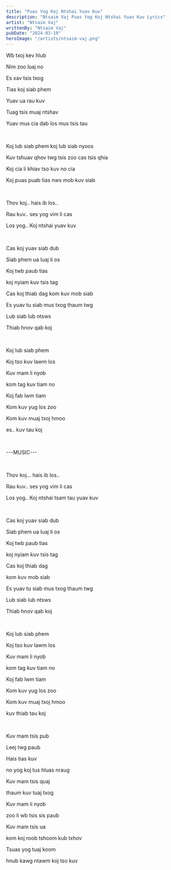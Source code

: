 ```yaml
---
title: "Puas Yog Koj Ntshai Yuav Kuv"
description: "Ntsaim Vaj Puas Yog Koj Ntshai Yuav Kuv Lyrics"
artist: "Ntsaim Vaj"
writtenBy: "Ntsaim Vaj"
pubDate: "2024-03-19"
heroImage: "/artists/ntsaim-vaj.png"
---
```


Wb txoj kev hlub

Nim zoo luaj no

Es xav tsis txog

Tias koj siab phem

Yuav ua rau kuv

Tuag tsis muaj ntshav

Yuav mus cia dab los mus tsis tau

<br />

Koj lub siab phem koj lub siab nyoos

Kuv tshuav qhov twg tsis zoo cas tsis qhia

Koj cia li khiav tso kuv no cia

Koj puas puab tias nws mob kuv siab

<br />

Thov koj.. hais ib los..

Rau kuv.. ses yog vim li cas

Los yog.. Koj ntshai yuav kuv

<br />

Cas koj yuav siab dub

Siab phem ua luaj li os

Koj twb paub tias

koj nyiam kuv tsis tag

Cas koj thiab dag kom kuv mob siab

Es yuav tu siab mus txog thaum twg

Lub siab lub ntsws

Thiab hnov qab koj

<br />

Koj lub siab phem

Koj tso kuv lawm los

Kuv mam li nyob

kom tag kuv tiam no

Koj fab lwm tiam

Kom kuv yug los zoo

Kom kuv muaj txoj hmoo

es.. kuv tau koj

<br />

---MUSIC---

<br />

Thov koj… hais ib los..

Rau kuv.. ses yog vim li cas

Los yog.. Koj ntshai tsam tau yuav kuv

<br />

Cas koj yuav siab dub

Siab phem ua luaj li os

Koj twb paub tias

koj nyiam kuv tsis tag

Cas koj thiab dag

kom kuv mob siab

Es yuav tu siab mus txog thaum twg

Lub siab lub ntsws

Thiab hnov qab koj

<br />

Koj lub siab phem

Koj tso kuv lawm los

Kuv mam li nyob

kom tag kuv tiam no

Koj fab lwm tiam

Kom kuv yug los zoo

Kom kuv muaj txoj hmoo

kuv thiab tau koj

<br />

Kuv mam tsis pub

Leej twg paub

Hais tias kuv

no yog koj tus hluas nraug

Kuv mam tsis quaj

thaum kuv tuaj txog

Kuv mam li nyob

zoo li wb tsis sis paub

Kuv mam tsis ua

kom koj roob tshoom kub txhov

Tsuas yog tuaj koom

hnub kawg ntawm koj tso kuv
